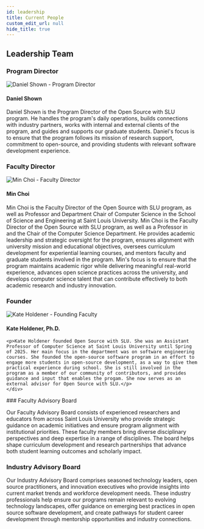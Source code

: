 ```yaml
---
id: leadership
title: Current People
custom_edit_url: null
hide_title: true
---
```



## Leadership Team

### Program Director
<div className="lead-container">
  <div className="lead-image">
    <img src="/img/daniel.jpg" alt="Daniel Shown - Program Director"/>
  </div>
  <div className="lead-description">
    <h4>Daniel Shown</h4>
    <p>Daniel Shown is the Program Director of the Open Source with SLU program. He handles the program's daily operations, builds connections with industry partners, works with internal and external clients of the program, and guides and supports our graduate students. Daniel's focus is to ensure that the program follows its mission of research support, commitment to open-source, and providing students with relevant software development experience.</p>
  </div>
</div>

### Faculty Director
<div className="lead-container">
  <div className="lead-image">
    <img src="/img/min-choi.jpg" alt="Min Choi - Faculty Director"/>
  </div>
  <div className="lead-description">
    <h4>Min Choi</h4>
    <p>Min Choi is the Faculty Director of the Open Source with SLU program, as well as Professor and Department Chair of Computer Science in the School of Science and Engineering at Saint Louis University. Min Choi is the Faculty Director of the Open Source with SLU program, as well as a Professor in and the Chair of the Computer Science Department. He provides academic leadership and strategic oversight for the program, ensures alignment with university mission and educational objectives, oversees curriculum development for experiential learning courses, and mentors faculty and graduate students involved in the program. Min's focus is to ensure that the program maintains academic rigor while delivering meaningful real-world experience, advances open science practices across the university, and develops computer science talent that can contribute effectively to both academic research and industry innovation.</p>
  </div>
</div>


### Founder
<div className="lead-container">
    <div className="lead-image">
        <img src="/img/kate.png" alt="Kate Holdener - Founding Faculty"/>
    </div>
    <div className="lead-description">
    <h4>Kate Holdener, Ph.D.</h4>

    <p>Kate Holdener founded Open Source with SLU. She was an Assistant Professor of Computer Science at Saint Louis University until Spring of 2025. Her main focus in the department was on software engineering courses. She founded the open-source software program in an effort to engage more students in open-source development, as a way to give them practical experience during school. She is still involved in the program as a member of our community of contributors, and provides guidance and input that enables the progam. She now serves as an external advisor for Open Source with SLU.</p>
    </div>
</div>
### Faculty Advisory Board

Our Faculty Advisory Board consists of experienced researchers and educators from across Saint Louis University who provide strategic guidance on academic initiatives and ensure program alignment with institutional priorities. These faculty members bring diverse disciplinary perspectives and deep expertise in a range of disciplines. The board helps shape curriculum development and research partnerships that advance both student learning outcomes and scholarly impact.

### Industry Advisory Board

Our Industry Advisory Board comprises seasoned technology leaders, open source practitioners, and innovation executives who provide insights into current market trends and workforce development needs. These industry professionals help ensure our programs remain relevant to evolving technology landscapes, offer guidance on emerging best practices in open source software development, and create pathways for student career development through mentorship opportunities and industry connections.
